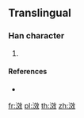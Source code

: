 {{character info/new}}
==Translingual==

===Han character===
{{Han char|rn=85|rad=水|as=10|sn=13|four=|canj=EYKK}}

# {{defn|Han|sort=水10}}

====References====
* {{Han ref|kx=0643.241|hdz=31705.021|uh=6EE7|ud=28391}}

[[fr:滧]]
[[pl:滧]]
[[th:滧]]
[[zh:滧]]